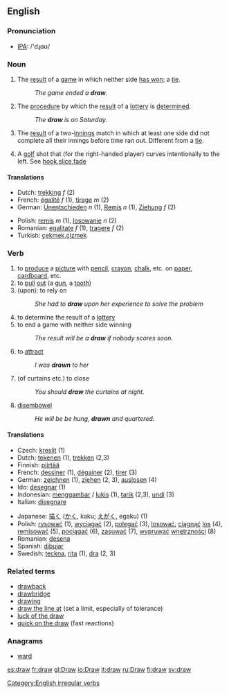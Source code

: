 ==English==

=== Pronunciation ===
*[[w:IPA|IPA]]: /'dɻɑʊ/

=== Noun ===
{{en-noun|draw|draws}}
# The [[result]] of a [[game]] in which neither side [[win|has won]]; a [[tie]].
#:''The game ended a '''draw'''.''
#The [[procedure]] by which the [[result]] of a [[lottery]] is [[determine]]d.
#:''The '''draw''' is on Saturday.''
# {{cricket}} The [[result]] of a two-[[innings]] match in which at least one side did not complete all their innings before time ran out. Different from a [[tie]].
#{{sports}} A [[golf]] shot that (for the right-handed player) curves intentionally to the left. See [[hook]],[[slice]],[[fade]]


==== Translations ====
{{top}}
*Dutch: [[trekking]] ''f'' (2)
*French: [[égalité]] ''f'' (1), [[tirage]] ''m'' (2)
*German: [[Unentschieden]] ''n'' (1), [[Remis]] ''n'' (1), [[Ziehung]] ''f'' (2)
{{mid}}
*Polish: [[remis]] ''m'' (1), [[losowanie]] ''n'' (2)
*Romanian: [[egalitate]] ''f'' (1), [[tragere]] ''f'' (2)
*Turkish: [[çekmek]],[[çizmek]]
{{bottom}}

=== Verb ===
[[Category:English irregular verbs]]
{{en-verb2|'''to draw'''|'''[[draws]]'''|'''[[drew]]'''|'''[[drawn]]'''|'''[[drawing]]'''}}

# to [[produce]] a [[picture]] with [[pencil]], [[crayon]], [[chalk]], etc. on [[paper]], [[cardboard]], etc.
# to [[pull]] [[out]] (a [[gun]], a [[tooth]])
# (upon): to rely on
#:''She had to '''draw''' upon her experience to solve the problem''
# to determine the result of a [[lottery]]
# to end a game with neither side winning
#:''The result will be a '''draw''' if nobody scores soon.''
# to [[attract]]
#:''I was '''drawn''' to her''
# (of curtains etc.) to close
#:''You should '''draw''' the curtains at night.''
# [[disembowel]]
#:''He will be be hung, '''drawn''' and quartered.''

==== Translations ====
{{top}}
*Czech: [[kreslit]] (1)
*Dutch: [[tekenen]] (1), [[trekken]] (2,3)
*Finnish: [[piirtää]]
*French: [[dessiner]] (1), [[dégainer]] (2), [[tirer]] (3)
*German: [[zeichnen]] (1), [[ziehen]] (2, 3), [[auslosen]] (4)
*Ido: [[desegnar]] (1)
*Indonesian: [[gambar|menggambar]] / [[lukis]] (1), [[tarik]] (2,3), [[undi]] (3)
*Italian: [[disegnare]]
{{mid}}
*Japanese: [[描く]] ([[かく]], kaku; [[えがく]], egaku) (1)
*Polish: [[rysować]] (1), [[wyciągać]] (2), [[polegać]] (3), [[losować]], [[ciągnąć]] [[los]] (4), [[remisować]] (5), [[pociągać]] (6), [[zasuwać]] (7), [[wypruwać]] [[wnętrzności]] (8)
*Romanian: [[desena]]
*Spanish: [[dibujar]]
*Swedish: [[teckna]], [[rita]] (1), [[dra]] (2, 3)
{{bottom}}

===Related terms===
*[[drawback]]
*[[drawbridge]]
*[[drawing]]
*[[draw the line at]] (set a limit, especially of tolerance)
*[[luck of the draw]]
*[[quick on the draw]] (fast reactions)

===Anagrams===
*[[ward]]
[[es:draw]]
[[fr:draw]]
[[gl:Draw]]
[[io:Draw]]
[[it:draw]]
[[ru:Draw]]
[[fi:draw]]
[[sv:draw]]